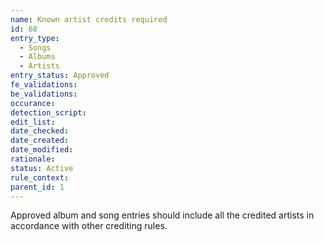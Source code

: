 ```yaml
---
name: Known artist credits required
id: 68
entry_type:
  - Songs
  - Albums
  - Artists
entry_status: Approved
fe_validations:
be_validations:
occurance:
detection_script:
edit_list:
date_checked:
date_created:
date_modified:
rationale:
status: Active
rule_context:
parent_id: 1
---
```

Approved album and song entries should include all the credited artists in accordance with other crediting rules.
